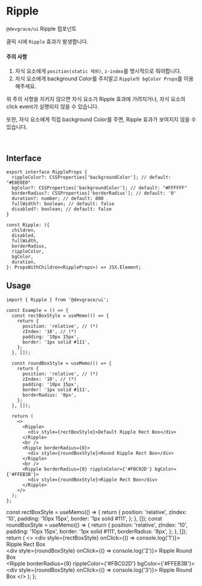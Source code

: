 
# Ripple

`@devgrace/ui` Ripple 컴포넌트

클릭 시에 `Ripple` 효과가 발생합니다.

#### 주의 사항
1. 자식 요소에게 `position(static 제외)`, `z-index`를 명시적으로 줘야합니다.
2. 자식 요소에게 background Color를 주지말고 `Ripple의 bgColor Props`를 이용해주세요.

위 주의 사항을 지키지 않으면 자식 요소가 Ripple 효과에 가려지거나, 자식 요소의 click event가 실행되지 않을 수 있습니다.

또한, 자식 요소에게 직접 background Color를 주면, Ripple 효과가 보여지지 않을 수 있습니다.

<br />

## Interface
```tsx
export interface RippleProps {
  rippleColor?: CSSProperties['backgroundColor']; // default: "#E0E0E0"
  bgColor?: CSSProperties['backgroundColor']; // default: "#FFFFFF"
  borderRadius?: CSSProperties['borderRadius']; // default: '0'
  duration?: number; // default: 800
  fullWidth?: boolean; // default: false
  disabled?: boolean; // default: false
}

const Ripple: ({
  children,
  disabled,
  fullWidth,
  borderRadius,
  rippleColor,
  bgColor,
  duration,
}: PropsWithChildren<RippleProps>) => JSX.Element;
```

## Usage
```tsx
import { Ripple } from '@devgrace/ui';

const Example = () => {
  const rectBoxStyle = useMemo(() => {
    return {
      position: 'relative', // (*)
      zIndex: '10', // (*)
      padding: '10px 15px',
      border: '1px solid #111',
    };
  }, []);

  const roundBoxStyle = useMemo(() => {
    return {
      position: 'relative', // (*)
      zIndex: '10', // (*)
      padding: '10px 15px',
      border: '1px solid #111',
      borderRadius: '8px',
    };
  }, []);

  return (
    <>
      <Ripple>
        <div style={rectBoxStyle}>Default Ripple Rect Box</div>
      </Ripple>
      <br />
      <Ripple borderRadius={8}>
        <div style={roundBoxStyle}>Round Ripple Rect Box</div>
      </Ripple>
      <br />
      <Ripple borderRadius={8} rippleColor={'#FBC02D'} bgColor={'#FFEB3B'}>
        <div style={roundBoxStyle}>Ripple Rect Box</div>
      </Ripple>
    </>
  );
};
```

  const rectBoxStyle = useMemo(() => {
    return {
      position: 'relative',
      zIndex: '10',
      padding: '10px 15px',
      border: '1px solid #111',
    };
  }, []);
  const roundBoxStyle = useMemo(() => {
    return {
      position: 'relative',
      zIndex: '10',
      padding: '10px 15px',
      border: '1px solid #111',
      borderRadius: '8px',
    };
  }, []);
  return (
    <>
      <Ripple>
        <div style={rectBoxStyle} onClick={() => console.log('1')}>
          Ripple Rect Box
        </div>
      </Ripple>
      <br />
      <Ripple borderRadius={8}>
        <div style={roundBoxStyle} onClick={() => console.log('2')}>
          Ripple Round Box
        </div>
      </Ripple>
      <br />
      <Ripple borderRadius={8} rippleColor={'#FBC02D'} bgColor={'#FFEB3B'}>
        <div style={roundBoxStyle} onClick={() => console.log('3')}>
          Ripple Round Box
        </div>
      </Ripple>
    </>
  );
};

<Example />